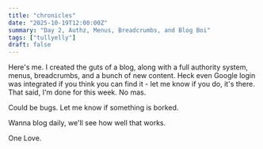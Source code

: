 ```yaml
---
title: "chronicles"
date: "2025-10-19T12:00:00Z"
summary: "Day 2, Authz, Menus, Breadcrumbs, and Blog Boi"
tags: ["tullyelly"]
draft: false
---
```


Here's me. I created the guts of a blog, along with a full authority system, menus, breadcrumbs, and a bunch of new content. Heck even Google login was integrated if you think you can find it - let me know if you do, it's there. That said, I'm done for this week. No mas.

Could be bugs. Let me know if something is borked.

Wanna blog daily, we'll see how well that works.

One Love.

